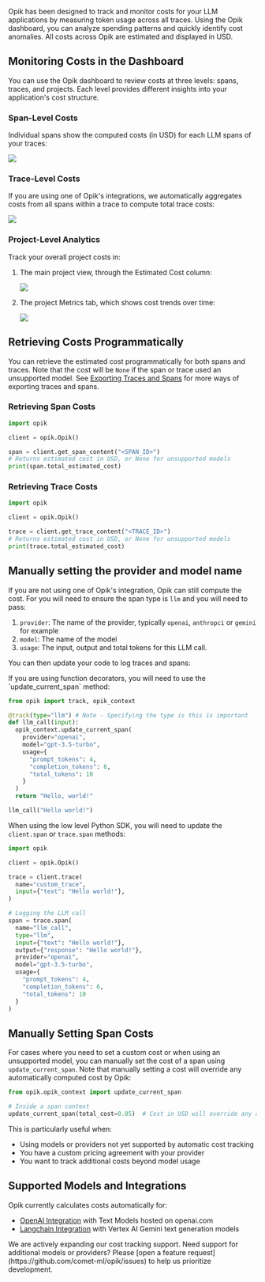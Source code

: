 Opik has been designed to track and monitor costs for your LLM applications by measuring token usage across all traces. Using the Opik dashboard, you can analyze spending patterns and quickly identify cost anomalies. All costs across Opik are estimated and displayed in USD.

## Monitoring Costs in the Dashboard

You can use the Opik dashboard to review costs at three levels: spans, traces, and projects. Each level provides different insights into your application's cost structure.

### Span-Level Costs

Individual spans show the computed costs (in USD) for each LLM spans of your traces:

<Frame>
  <img src="/img/tracing/cost_tracking_span.png" />
</Frame>

### Trace-Level Costs

If you are using one of Opik's integrations, we automatically aggregates costs from all spans within a trace to compute total trace costs:

<Frame>
  <img src="/img/tracing/cost_tracking_trace_view.png" />
</Frame>

### Project-Level Analytics

Track your overall project costs in:

1. The main project view, through the Estimated Cost column:

   <Frame>
     <img src="/img/tracing/cost_tracking_project.png" />
   </Frame>

2. The project Metrics tab, which shows cost trends over time:
   <Frame>
     <img src="/img/tracing/cost_tracking_project_metrics.png" />
   </Frame>

## Retrieving Costs Programmatically

You can retrieve the estimated cost programmatically for both spans and traces. Note that the cost will be `None` if the span or trace used an unsupported model. See [Exporting Traces and Spans](/tracing/export_data) for more ways of exporting traces and spans.

### Retrieving Span Costs

```python
import opik

client = opik.Opik()

span = client.get_span_content("<SPAN_ID>")
# Returns estimated cost in USD, or None for unsupported models
print(span.total_estimated_cost)
```

### Retrieving Trace Costs

```python
import opik

client = opik.Opik()

trace = client.get_trace_content("<TRACE_ID>")
# Returns estimated cost in USD, or None for unsupported models
print(trace.total_estimated_cost)
```

## Manually setting the provider and model name

If you are not using one of Opik's integration, Opik can still compute the cost. For you will need to ensure the
span type is `llm` and you will need to pass:

1. `provider`: The name of the provider, typically `openai`, `anthropci` or `gemini` for example
2. `model`: The name of the model
3. `usage`: The input, output and total tokens for this LLM call.

You can then update your code to log traces and spans:

<Tabs>
<Tab title="Function decorator" value="Function decorator">
If you are using function decorators, you will need to use the `update_current_span` method:

```python
from opik import track, opik_context

@track(type="llm") # Note - Specifying the type is this is important
def llm_call(input):
  opik_context.update_current_span(
    provider="openai",
    model="gpt-3.5-turbo",
    usage={
      "prompt_tokens": 4,
      "completion_tokens": 6,
      "total_tokens": 10
    }
  )
  return "Hello, world!"

llm_call("Hello world!")
```

</Tab>
<Tab title="Low level Python SDK" value="Low level Python SDK">

When using the low level Python SDK, you will need to update the `client.span` or `trace.span` methods:

```python
import opik

client = opik.Opik()

trace = client.trace(
  name="custom_trace",
  input={"text": "Hello world!"},
)

# Logging the LLM call
span = trace.span(
  name="llm_call",
  type="llm",
  input={"text": "Hello world!"},
  output={"response": "Hello world!"},
  provider="openai",
  model="gpt-3.5-turbo",
  usage={
    "prompt_tokens": 4,
    "completion_tokens": 6,
    "total_tokens": 10
  }
)
```

</Tab>
</Tabs>

## Manually Setting Span Costs

For cases where you need to set a custom cost or when using an unsupported model, you can manually set the cost of a span using `update_current_span`. Note that manually setting a cost will override any automatically computed cost by Opik:

```python
from opik.opik_context import update_current_span

# Inside a span context
update_current_span(total_cost=0.05)  # Cost in USD will override any automatic cost calculation
```

This is particularly useful when:

- Using models or providers not yet supported by automatic cost tracking
- You have a custom pricing agreement with your provider
- You want to track additional costs beyond model usage

## Supported Models and Integrations

Opik currently calculates costs automatically for:

- [OpenAI Integration](/tracing/integrations/openai) with Text Models hosted on openai.com
- [Langchain Integration](/tracing/integrations/langchain) with Vertex AI Gemini text generation models

<Tip>
  We are actively expanding our cost tracking support. Need support for additional models or providers? Please [open a
  feature request](https://github.com/comet-ml/opik/issues) to help us prioritize development.
</Tip>
